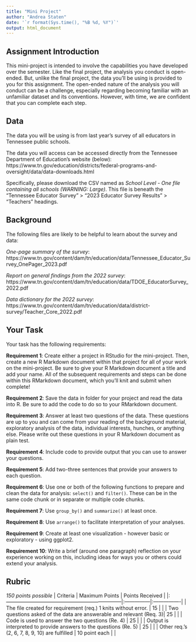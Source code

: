 ```yaml
---
title: "Mini Project"
author: "Andrea Staten"
date: '`r format(Sys.time(), "%B %d, %Y")`'
output: html_document
---
```


## Assignment Introduction

This mini-project is intended to involve the capabilities you have developed over the semester. Like the final project, the analysis you conduct is open-ended. But, unlike the final project, the data you'll be using is provided to you for this assignment. The open-ended nature of the analysis you will conduct can be a challenge, especially regarding becoming familiar with an unfamiliar dataset and its conventions. However, with time, we are confident that you can complete each step.

## Data

The data you will be using is from last year's survey of all educators in Tennessee public schools. 

The data you will access can be accessed directly from the Tennessee Department of Education's website (below):
https://www.tn.gov/education/districts/federal-programs-and-oversight/data/data-downloads.html

Specifically, please download the CSV named as *School Level - One file containing all schools (WARNING: Large)*. This file is beneath the "Tennessee Educator Survey" > "2023 Educator Survey Results" > "Teachers" headings.

## Background

The following files are likely to be helpful to learn about the survey and data:

*One-page summary of the survey*: https://www.tn.gov/content/dam/tn/education/data/Tennessee_Educator_Survey_OnePager_2023.pdf

*Report on general findings from the 2022 survey*: https://www.tn.gov/content/dam/tn/education/data/TDOE_EducatorSurvey_2022.pdf

*Data dictionary for the 2022 survey*: https://www.tn.gov/content/dam/tn/education/data/district-survey/Teacher_Core_2022.pdf

## Your Task

Your task has the following requirements:

**Requirement 1**: Create either a project in RStudio for the mini-project. Then, create a new R Markdown document within that project for all of your work on the mini-project. Be sure to give your R Markdown document a title and add your name. All of the subsequent requirements and steps can be done within this RMarkdown document, which you'll knit and submit when complete!

**Requirement 2**: Save the data in folder for your project and read the data into R. Be sure to add the code to do so to your RMarkdown document.

**Requirement 3**: Answer at least two questions of the data. These questions are up to you and can come from your reading of the background material, exploratory analysis of the data, individual interests, hunches, or anything else. Please write out these questions in your R Markdown document as plain test. 

**Requirement 4**: Include code to provide output that you can use to answer your questions.

**Requirement 5**: Add two-three sentences that provide your answers to each question.

**Requirement 6**: Use one or both of the following functions to prepare and clean the data for analysis: `select()` and `filter()`. These can be in the same code chunk or in separate or multiple code chunks.

**Requirement 7**: Use `group_by()` and `summarize()` at least once.

**Requirement 8**: Use `arrange()` to facilitate interpretation of your analyses.

**Requirement 9**: Create at least one visualization - however basic or exploratory - using ggplot2.

**Requirement 10**: Write a brief (around one paragraph) reflection on your experience working on this, including ideas for ways you or others could extend your analysis.

## Rubric

*150 points possible* 
| Criteria                                                            | Maximum Points | Points Received |
|:--------------------------------------------------------------------|:---------------|:----------------|
| The file created for requirement (req.) 1 knits without error.      | 15             |                 |
| Two questions asked of the data are answerable and relevant (Req. 3)| 25             |                 |
| Code is used to answer the two questions (Re. 4)                    | 25             |                 |
| Output is interpreted to provide answers to the questions (Re. 5)   | 25             |                 |
| Other req.'s (2, 6, 7, 8, 9, 10) are fulfilled                      | 10 point each  |                 |
